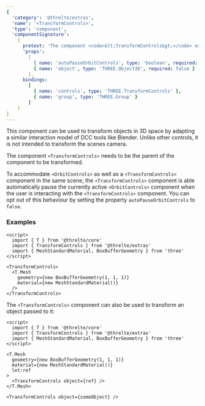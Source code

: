 ```yaml
---
{
  'category': '@threlte/extras',
  'name': '<TransformControls>',
  'type': 'component',
  'componentSignature':
    {
      pretext: 'The component <code>&lt;TransformControls&gt;</code> extends both <code>&lt;T.TransformControls&gt;</code> and <code>&lt;T.Group&gt;</code>. You may pass any property of either of these components to the component <code>&lt;TransformControls&gt;</code>.',
      'props':
        [
          { name: 'autoPauseOrbitControls', type: 'boolean', required: false },
          { name: 'object', type: 'THREE.Object3D', required: false }
        ],
      bindings:
        [
          { name: 'controls', type: 'THREE.TransformControls' },
          { name: 'group', type: 'THREE.Group' }
        ]
    }
}
---
```


This component can be used to transform objects in 3D space by adapting a similar interaction model of DCC tools like Blender. Unlike other controls, it is not intended to transform the scenes camera.

The component `<TransformControls>` needs to be the parent of the component to be transformed.

To accommodate `<OrbitControls>` as well as a `<TransformControls>` component in the same scene, the `<TransformControls>` component is able automatically pause the currently active `<OrbitControls>` component when the user is interacting with the `<TransformControls>` component. You can opt out of this behaviour by setting the property `autoPauseOrbitControls` to `false`.

<Example path="extras/transform-controls" />

### Examples

```svelte title="Scene.svelte"
<script>
  import { T } from '@threlte/core'
  import { TransformControls } from '@threlte/extras'
  import { MeshStandardMaterial, BoxBufferGeometry } from 'three'
</script>

<TransformControls>
  <T.Mesh
    geometry={new BoxBufferGeometry(1, 1, 1)}
    material={new MeshStandardMaterial()}
  />
</TransformControls>
```

The `<TransformControls>` component can also be used to transform an object passed to it:

```svelte title="Scene.svelte"
<script>
  import { T } from '@threlte/core'
  import { TransformControls } from '@threlte/extras'
  import { MeshStandardMaterial, BoxBufferGeometry } from 'three'
</script>

<T.Mesh
  geometry={new BoxBufferGeometry(1, 1, 1)}
  material={new MeshStandardMaterial()}
  let:ref
>
  <TransformControls object={ref} />
</T.Mesh>

<TransformControls object={someObject} />
```
